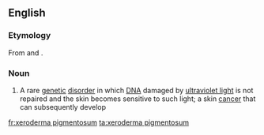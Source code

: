 ==English==

===Etymology===
From {{etyl|grc|en}} {{term|ξηρός||dry|tr=ksēros|lang=grc|sc=polytonic}} {{term|δέρμα||skin|tr=derma|lang=grc|sc=polytonic}} and {{etyl|la|en}} {{term|pigmentosus|pigmentōsus|pigmented, stained|lang=la}}.

===Noun===
{{wikipedia}}
{{en-noun|head=[[xeroderma]] [[pigmentosum]]|-}}

# {{medicine}} A rare [[genetic]] [[disorder]] in which [[DNA]] damaged by [[ultraviolet light]] is not repaired and the skin becomes sensitive to such light; a skin [[cancer]] that can subsequently develop

[[fr:xeroderma pigmentosum]]
[[ta:xeroderma pigmentosum]]